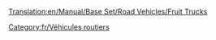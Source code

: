[[Translation:en/Manual/Base Set/Road Vehicles/Fruit Trucks]]

{{fr/Vehicule routier|nom      = Camion de fruits Balogh
  |img      = en/Balogh Fruit Truck.png
  |prix     = 4 838£ (9 676$)
  |vitesse  = 48 km/h (30 mph)
  |annualite= 421£ (842$)
  |design   = 1935
  |vie      = 15
  |capacite = 18 tonnes de fruits
}}
{{fr/Vehicule routier|nom      = Camion de fruits Uhl
  |img      = en/Uhl Fruit Truck.png
  |prix     = 6 068£ (12 136$)
  |Vitesse  = 88 km/h (55 mph)
  |annualite= 787£ (1 574$)
  |design   = 1978
  |vie      = 15
  |capacite = 20 tonnes de fruits
}}
{{fr/Vehicule routier|nom      = Camion de fruits Kelling
  |img      = en/Kelling Fruit Truck.png
  |prix     = 6 478£ (12 956$)
  |vitesse  = 112 km/h (70 mph)
  |annualite= 1 125£ (2 250$)
  |design   = 2012
  |vie      = 15
  |capacite = 23 tonnes de fruits
}}

[[Category:fr/Véhicules routiers]]